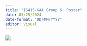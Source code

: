 ```yaml
---
title: "IS415-GAA Group 6: Poster"
date: 03/25/2024
date-format: "DD/MM/YYYY"
editor: visual
---
```


![](image/IS415_Team06_Poster.jpg){fig-align="center"}
